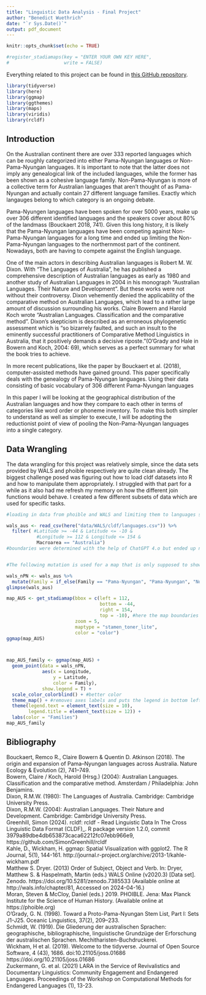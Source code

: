 ```yaml
---
title: "Linguistic Data Analysis - Final Project"
author: "Benedict Wuethrich"
date: "`r Sys.Date()`"
output: pdf_document
---
```


```r
knitr::opts_chunk$set(echo = TRUE)

#register_stadiamaps(key = "ENTER YOUR OWN KEY HERE",
#                    write = FALSE)
```


Everything related to this project can be found in [this GitHub repository](https://github.com/BendixY/LDAR-FP-BW).

```r

library(tidyverse)
library(here)
library(ggmap)
library(ggthemes)
library(maps)
library(viridis)
library(rcldf)
```
## Introduction
On the Australian continent there are over 333 reported languages which can be roughly categorized into either Pama-Nyungan languages or Non-Pama-Nyungan languages. It is important to note that the latter does not imply any genealogical link of the included languages, while the former has been shown as a cohesive language family. Non-Pama-Nyungan is more of a collective term for Australian languages that aren't thought of as Pama-Nyungan and actually contain 27 different language families. Exactly which langauges belong to which category is an ongoing debate.

Pama-Nyungen languages have been spoken for over 5000 years, make up over 306 different identified languages and the speakers cover about 80% of the landmass (Bouckaert 2018, 741). Given this long history, it is likely that the Pama-Nyungan languages have been competing against Non-Pama-Nyungan languages for a long time and ended up limiting the Non-Pama-Nyungan languages to the northernmost part of the continent. Nowadays, both are having to compete against the English language.

One of the main actors in describing Australian languages is Robert M. W. Dixon. With "The Languages of Australia", he has published a comprehensive description of Australian languages as early as 1980 and another study of Australian Languages in 2004 in his monograph "Australian Languages. Their Nature and Development". But these works were not without their controversy. Dixon vehemently denied the applicability of the comparative method on Australian Languages, which lead to a rather large amount of discussion surrounding his works. Claire Bowern and Harold Koch wrote "Australian Languages. Classification and the comparative method". Dixon's skepticism is described as an erroneous phylogenetic assessment which is "so bizarrely faulted, and such an insult to the eminently successful practitioners of Comparative Method Linguistics in Australia, that it positively demands a decisive riposte."(O’Grady and Hale in Bowern and Koch, 2004: 69), which serves as a perfect summary for what the book tries to achieve.

In more recent publications, like the paper by Bouckaert et al. (2018), computer-assisted methods have gained ground. This paper specifically deals with the genealogy of Pama-Nyungan languages. Using their data consisting of basic vocabulary of 306 different Pama-Nyungan languages

In this paper I will be looking at the geographical distribution of the Australian languages and how they compare to each other in terms of categories like word order or phoneme inventory. To make this both simpler to understand as well as simpler to execute, I will be adopting the reductionist point of view of pooling the Non-Pama-Nyungan languages into a single category.


## Data Wrangling
The data wrangling for this project was relatively simple, since the data sets provided by WALS and phoible respectively are quite clean already. The biggest challenge posed was figuring out how to load cldf datasets into R and how to manipulate them appropriately. I struggled with that part for a while as it also had me refresh my memory on how the different join functions would behave.
I created a few different subsets of data which are used for specific tasks.
```r
#loading in data from phoible and WALS and limiting them to languages spoken in Australia

wals_aus <- read_csv(here("data/WALS/cldf/languages.csv")) %>% 
  filter( #Latitude >= -44 & Latitude <= -10 & 
           #Longitude >= 112 & Longitude <= 154 &
           Macroarea == "Australia")
#boundaries were determined with the help of ChatGPT 4.o but ended up not being helpful enough. i left the code in in case i might need it at another time


#The following mutation is used for a map that is only supposed to show PN and nPN languges. While reductionist, I want to make it easier to read, so I mutate all nPN languages to simply "Non-Pama-Nyungan"

wals_nPN <- wals_aus %>% 
  mutate(Family = if_else(Family == "Pama-Nyungan", "Pama-Nyungan", "Non-Pama-Nyungan"))
glimpse(wals_aus)
```

```r

map_AUS <- get_stadiamap(bbox = c(left = 112, 
                                  bottom = -44,
                                  right = 154,
                                  top = -10), #here the map boundaries given by ChatGPT earlier came in handy again
                         zoom = 5,
                         maptype = "stamen_toner_lite",
                         color = "color")
ggmap(map_AUS)



map_AUS_family <- ggmap(map_AUS) +
  geom_point(data = wals_nPN,
             aes(x = Longitude,
                 y = Latitude,
                 color = Family),
             show.legend = T) +
  scale_color_colorblind() + #better color
  theme_map() + #removes axes labels and puts the legend in bottom left corner of map
  theme(legend.text = element_text(size = 10),
        legend.title = element_text(size = 12)) +
  labs(color = "Families")
map_AUS_family


```

\newpage
## Bibliography

Bouckaert, Remco R., Claire Bowern & Quentin D. Atkinson (2018). The origin and expansion of Pama–Nyungan languages across Australia. Nature Ecology & Evolution (2), 741–749.  
Bowern, Claire / Koch, Harold (Hrsg.) (2004): Australian Languages. Classification and the comparative method. Amsterdam / Philadelphia: John Benjamins.  
Dixon, R.M.W. (1980): The Languages of Australia. Cambridge: Cambridge University Press.  
Dixon, R.M.W. (2004): Australian Languages. Their Nature and Development. Cambridge: Cambridge University Press.  
Greenhill, Simon (2024). rcldf: rcldf - Read Linguistic Data In The Cross Linguistic Data Format (CLDF)_. R package version 1.2.0, commit 3979a89dbe4db653873caca62212fc07ebb966e9, https://github.com/SimonGreenhill/rcldf  
Kahle, D., Wickham, H. ggmap: Spatial Visualization with ggplot2. The R Journal, 5(1), 144-161. http://journal.r-project.org/archive/2013-1/kahle-wickham.pdf  
Matthew S. Dryer. (2013) Order of Subject, Object and Verb. In: Dryer, Matthew S. & Haspelmath, Martin (eds.) WALS Online (v2020.3) [Data set]. Zenodo. https://doi.org/10.5281/zenodo.7385533 (Available online at http://wals.info/chapter/81, Accessed on 2024-04-16.)  
Moran, Steven & McCloy, Daniel (eds.) 2019. PHOIBLE. Jena: Max Planck Institute for the Science of Human History. (Available online at https://phoible.org)  
O’Grady, G. N. (1998). Toward a Proto-Pama-Nyungan Stem List, Part I: Sets J1-J25. Oceanic Linguistics, 37(2), 209–233.  
Schmidt, W. (1919). Die Gliederung der australischen Sprachen: geographische, bibliographische, linguistische Grundzüge der Erforschung der australischen Sprachen. Mechitharisten-Buchdruckerei.  
Wickham, H et al. (2019). Welcome to the tidyverse. Journal of Open Source Software,  4 (43), 1686. doi:10.21105/joss.01686 https://doi.org/10.21105/joss.01686  
Zuckermann, G. et al. (2021) LARA in the Service of Revivalistics and Documentary Linguistics: Community Engagement and Endangered Languages. Proceedings of the Workshop on Computational Methods for Endangered Languages (1), 13-23.  

